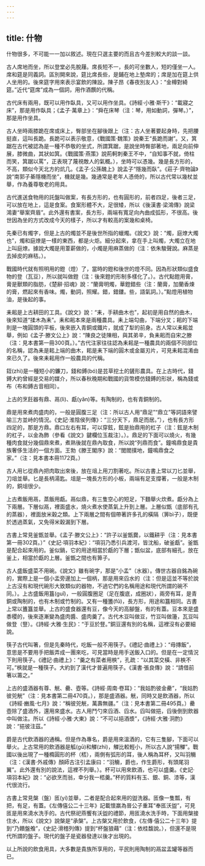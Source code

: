 ```yaml
---
---
---
```

title: 什物
---



什物很多，不可能一一加以敘述。現在只選主要的而且古今差別較大的談一談。

古人席地而坐，所以登堂必先脫屨。席長短不一，長的可坐數人，短的僅坐一人。席和筵是同義詞。區別開來說，筵比席長些，是鋪在地上墊席的；席是加在筵上供人坐用的。後來筵字用來表示宴飲的陳設。陳子昂《春夜別友人》：“金樽對綺筵。”近代“筵席”成為一個詞，用作酒饌的代稱。

古代床有兩用，既可以用作臥具，又可以用作坐具。《詩經·小雅·斯干》：“載寢之床”，那是用作臥具；《孟子·萬章上》：“舜在床琴（注：琴，用如動詞，彈琴。）”，那是用作坐具。

古人坐時兩膝跪在席或床上，臀部坐在腳後跟上（注：古人坐著要起身時，先把腰挺直，這叫長跪。長跪可以表示敬意，《戰國策·魏策》說秦王“長跪而謝”。又，箕踞在古代被認為是一種不恭敬的坐式，所謂箕踞，是說坐時臀部著地，兩足向前伸展，膝微曲，其狀如箕。《戰國策·燕策》說荊軻刺秦王不中，“自知事不就，倚柱而笑，箕踞以罵”，正表現了蔑視敵人的氣概。），坐時可以憑幾。幾是長方形的，不高，類似今天北方的炕几。《孟子·公孫醜上》說孟子“隱幾而臥”。《莊子·齊物論》說“南郭子綦隱機而坐”，機就是幾。幾通常是老年人憑倚的，所以古代常以幾杖並舉，作為養尊敬老的用具。

古代進送食物用的託盤叫做案，有長方形的，也有圓形的，前者四足，後者三足，可以放在地上，這是食案。食案形體不大，足很矮，所以《後漢書·梁鴻傳》說梁鴻妻“舉案齊眉”。此外還有書案，長方形，兩端有寬足向內曲成弧形，不很高。後世因為坐的方式改成今天的樣子，所以才有較高的案幾和桌椅。

先秦已有燭字，但是上古的燭並不是後世所指的蠟燭。《說文》說：“燭，庭燎大燭也”，燭和庭燎是一樣的東西，都是火炬。細分起來，拿在手上叫燭，大燭立在地上叫庭燎。據說大燭是用葦薪做的，小燭是用麻蒸做的（注：依朱駿聲說。麻蒸是去掉皮的麻秸。）。

戰國時代就有照明用的鐙（燈）了，當時的鐙和後世的燈不同。因為形狀類似盛食物的登（瓦豆），所以就叫做鐙（注：後來鐙的形制多樣化了。）。古代點鐙用膏，膏是獸類的脂肪，《楚辭·招魂》說：“蘭膏明燭，華鐙錯些（注：蘭膏，加蘭香煉的膏，燃起來有香味。燭，動詞，照耀。錯，錯鏤。些，語氣詞。）。”點燈用植物油，是後起的事。

耒耜是上古耕田的工具。《說文》說：“耒，手耕曲木也”，起初是用自然的曲木，後來知道“揉木為耒”。耒和耜本來是兩種農具。耒上端勾曲，下端分叉；耜的下端則是一塊圓頭的平板，後來嵌入青銅或鐵片，就成了犁的前身。古人常以耒耜並舉，例如《孟子·滕文公上》說：“陳良之徒陳相，與其弟辛，負耒耜而自宋之滕（注：見本書第一冊300頁。）。”古代注家往往認為耒耜是一種農具的兩個不同部位的名稱，認為耒是耜上端的曲木，耜是耒下端的圓木或金屬刃片，可見耒耜混淆由來已久了。後來耒耜用作一般農具的代稱。

銍(zhì)是一種短小的鐮刀，錢和鎛(bó)是芸草挖土的鏟形農具。在上古時代，錢鎛大約曾經是交易的媒介，所以春秋晚期和戰國的貨幣模仿錢鎛的形狀，稱為錢或布（布和鎛古音相同）。

上古的烹飪器有鼎、鬲(lì)、甗(yǎn)等。有陶制的，也有青銅制的。

鼎是用來煮肉盛肉的，一般是圓腹三足（注：所以古人用“鼎足”“鼎立”等詞語來譬喻三方並峙的情況。《史記·淮陰侯列傳》：“三分天下，鼎足而居。”），也有長方形四足的，那是方鼎。鼎口左右有耳，可以穿鉉，鉉是抬鼎用的杠子（注：鉉是木制的杠子，以金為飾（參看《說文》鍵欄位玉裁注）。）。鼎足的下面可以燒火，有幾種肉食就分幾個鼎來煮，煮熟後就在鼎內取食，所以說“列鼎而食”。鐘鳴鼎食是貴族奢侈生活的一個方面。王勃《滕王閣序》說：“閭閻撲地，鐘鳴鼎食之家。”（注：見本書本冊1172頁。）

古人用匕從鼎內把肉取出來後，放在俎上用刀割著吃。所以古書上常以刀匕並舉，刀俎並舉。匕是長柄湯匙。俎是一塊長方形的小板，兩端有足支撐著，一般是木制的，銅俎很少。

上古煮飯用鬲，蒸飯用甗。鬲似鼎，有三隻空心的短足，下麵舉火炊煮。甗分為上下兩層。下層似鬲，裡面盛水，燒火煮水使蒸氣上升到上層。上層似甑（底部有孔的蒸器），裡面放米穀之類。上下兩層之間有個帶著許多孔的橫隔（箅bì子），既便於透過蒸氣，又免得米穀漏到下層。

古書上常見釜甑並舉。《孟子·滕文公上》：“許子以釜甑爨，以鐵耕乎（注：見本書第一冊302頁。）”《史記·項羽本紀》：“項羽乃悉引兵渡河，皆沈船，破釜甗”。釜甑是配合起來用的。釜似鍋，它的用途相當於甗的下層；甑似盆，底部有細孔，放在釜上，相當於甗的上層。釜甑之間也有箅子。

古人盛飯盛菜不用碗。《說文》雖有碗字，那是“小盂”（水器）。傳世古器自銘為碗的，實際上是一個小盂旁邊加上一個柄，那是用來舀水的（注：但是這並不等於說上古沒有和現代碗形大致類似的器物，不過它們的名稱用途和現代所謂的碗不同。）。上古盛飯用簋(guǐ)，一般圓腹圈足（足在腹底，成圈狀），兩旁有耳，是青銅或陶制的，也有木制或竹制的。又有一種簠(fǔ)，長方形，用途和簋相同。古書上常以簠簋並舉。上古的盛食器還有豆，像今天的高腳盤，有的有蓋。豆本來是盛黍稷的，後來逐漸變為盛肉醬、盛肉羹了。古代木豆叫做豆，竹豆叫做籩，瓦豆叫做登（豋）。《詩經·大雅·生民》：“于豆於豋。”銅豆還有別的名稱，這裡沒有必要細說。

筷子古代叫箸，但是先秦時代，吃飯一般不用筷子。《禮記·曲禮上》：“毋摶飯”，意思是不要用手把飯弄成一團來吃，可見當時是用手送飯入口的。但是在一定情況下則用筷子。《禮記·曲禮上》：“羹之有菜者用梜”，孔疏：“以其菜交橫、非梜不可。”梜就是一種筷子。大約到了漢代才普遍用筷子。《漢書·張良傳》說：“請借前箸以籌之。”

上古的盛酒器有尊、觥、罍、壺等。《詩經·周南·卷耳》：“我姑酌彼金罍”，“我姑酌彼兕觥”（注：見本書第二冊470頁。），那是盛酒器。觥，同時又是飲酒器，所以《詩經·豳風·七月》說：“稱彼兕觥，萬壽無疆。”（注：見本書第二冊495頁。）罍壺除了盛酒外，還用來盛水。古人用鬥勺來舀酒、舀水。舀叫做挹，舀後倒到飲器中叫做注。所以《詩經·小雅·大東》說：“不可以挹酒漿”，《詩經·大雅·泂酌》說：“挹彼注茲。”

爵是古代飲酒器的通稱。但是作為專名，爵是用來溫酒的，它有三隻腳，下面可以舉火。上古常用的飲酒器是觚(gū)和觶(zhì)，觶比較輕小，所以古人說“揚觶”。戰國以後出現了一種橢圓形的杯（桮），兩側有弧形的耳，後人稱為耳杯，又叫羽觴（注：《漢書·外戚傳》顏師古注引孟康曰：“羽觴，爵也，作生爵形，有頭尾羽翼”。此外還有別的說法，這裡不列舉。）。杯可以用來飲酒，也可以盛羹。《史記·項羽本紀》說：“必欲烹而翁，幸分我一桮羹。”杯的質料有玉、銀、銅、漆等，漢代很流行。

古書上常見槃（盤）匜(yí)並舉，二者是配合起來用的盥洗器。匜像一隻瓢，有把，有足，有蓋。《左傳僖公二十三年》記載懷羸為晉公子重耳“奉匜沃盥”，可見匜是用來澆水洗手的。古代祭祀燕饗有沃盥的禮節，用匜澆水洗手時，下面用槃接住水，所以《說文》說槃是“承槃”。上古槃又用於飲食，《左傳·僖公二十三年》提到“乃饋盤飧”，《史記·滑稽列傳》提到“杯盤狼藉”（注：依桂馥說。），但還不是現代所謂的盤子。現代的盤子是瓷器發達以後才出現的。

以上所說的飲食用具，大多數是貴族所享用的，平民則用陶制的鬲盆盂罐等器而已。